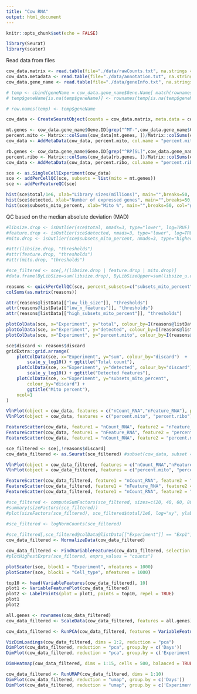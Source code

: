 ```yaml
---
title: "Cow RNA"
output: html_document
---
```


```r
knitr::opts_chunk$set(echo = FALSE)
```

```r
library(Seurat)
library(scater)
```

Read data from files
```r
cow_data.matrix <- read.table(file="./data/rawCounts.txt", na.strings = "-", sep = "\t", header = TRUE)
cow_data.metadata <- read.table(file="./data/annotation.txt", na.strings = "-", sep = "\t", header = TRUE)
cow_data.gene_name <- read.table(file="./data/geneInfo.txt", na.strings = "-", sep = "\t", header = TRUE)
```

```r
# temp <- cbind(geneName = cow_data.gene_name$Gene.Name[ match(rownames(cow_data.matrix), cow_data.gene_name$Gene.ID) ], cow_data.matrix)
# temp$geneName[is.na(temp$geneName)] <- rownames(temp[is.na(temp$geneName),])

# row.names(temp) <- temp$geneName
```

```r
cow_data <- CreateSeuratObject(counts = cow_data.matrix, meta.data = cow_data.metadata, min.cells = 3)
```

```r
mt.genes <- cow_data.gene_name$Gene.ID[grep("^MT-",cow_data.gene_name$Gene.Name)]
percent.mito <- Matrix::colSums(cow_data[mt.genes, ])/Matrix::colSums(cow_data) * 100
cow_data <- AddMetaData(cow_data, percent.mito, col.name = "percent.mito")

rb.genes <- cow_data.gene_name$Gene.ID[grep("^RP[SL]",cow_data.gene_name$Gene.Name)]
percent.ribo <- Matrix::colSums(cow_data[rb.genes, ])/Matrix::colSums(cow_data) * 100
cow_data <- AddMetaData(cow_data, percent.ribo, col.name = "percent.ribo")
```

```r
sce <- as.SingleCellExperiment(cow_data)
sce <- addPerCellQC(sce, subsets = list(mito = mt.genes))
sce <- addPerFeatureQC(sce)

hist(sce$total/1e6, xlab="Library sizes(millions)", main="",breaks=50, col="grey80", ylab="Number of cells")
hist(sce$detected, xlab="Number of expressed genes", main="",breaks=50, col="grey80", ylab="Number of cells")
hist(sce$subsets_mito_percent, xlab="Mito %", main="",breaks=50, col="grey80", ylab="Number of cells")
```
QC based on the median absolute deviation (MAD)
```r
#libsize.drop <- isOutlier(sce$total, nmads=3, type="lower", log=TRUE)
#feature.drop <- isOutlier(sce$detected, nmads=3, type="lower", log=TRUE)
#mito.drop <- isOutlier(sce$subsets_mito_percent, nmads=3, type="higher")

#attr(libsize.drop, "thresholds")
#attr(feature.drop, "thresholds")
#attr(mito.drop, "thresholds")

#sce_filtered <- sce[,!(libsize.drop | feature.drop | mito.drop)]
#data.frame(ByLibSize=sum(libsize.drop), ByLibSizeUpper=sum(libsize_u.drop), ByFeature=sum(feature.drop),ByMito=sum(mito.drop), Remaining=ncol(sce_filtered))

reasons <- quickPerCellQC(sce, percent_subsets=c("subsets_mito_percent"), batch=sce@colData@listData[["Experiment"]])
colSums(as.matrix(reasons))

attr(reasons@listData[["low_lib_size"]], "thresholds")
attr(reasons@listData[["low_n_features"]], "thresholds")
attr(reasons@listData[["high_subsets_mito_percent"]], "thresholds")

plotColData(sce, x="Experiment", y="total", colour_by=I(reasons@listData[["low_lib_size"]])) + scale_y_log10()
plotColData(sce, x="Experiment", y="detected", colour_by=I(reasons@listData[["low_n_features"]])) + scale_y_log10()
plotColData(sce, x="Experiment", y="percent.mito", colour_by=I(reasons@listData[["high_subsets_mito_percent"]]))
```
```r
sce$discard <- reasons$discard
gridExtra::grid.arrange(
    plotColData(sce, x="Experiment", y="sum", colour_by="discard")  + 
        scale_y_log10() + ggtitle("Total count"),
    plotColData(sce, x="Experiment", y="detected", colour_by="discard")  + 
        scale_y_log10() + ggtitle("Detected features"),
    plotColData(sce, x="Experiment", y="subsets_mito_percent", 
        colour_by="discard") + 
        ggtitle("Mito percent"),
    ncol=1
)
```

```r
VlnPlot(object = cow_data, features = c("nCount_RNA","nFeature_RNA"), pt.size = 0.1, group.by = c('Experiment'), ncol = 2, log = TRUE)
VlnPlot(object = cow_data, features = c("percent.mito", "percent.ribo"), pt.size = 0.1, group.by = c('Experiment'), ncol = 2)

FeatureScatter(cow_data, feature1 = "nCount_RNA", feature2 = "nFeature_RNA", group.by = c('Experiment'))
FeatureScatter(cow_data, feature1 = "nFeature_RNA", feature2 = "percent.mito", group.by = c('Experiment'))
FeatureScatter(cow_data, feature1 = "nCount_RNA", feature2 = "percent.mito", group.by = c('Experiment'))
```
```r
sce_filtered <- sce[,!reasons$discard]
cow_data_filtered <- as.Seurat(sce_filtered) #subset(cow_data, subset = nCount_RNA > 755 & nFeature_RNA > 2699 & percent.mito < 24)

VlnPlot(object = cow_data_filtered, features = c("nCount_RNA","nFeature_RNA"), pt.size = 0.1, group.by = c('Experiment'), ncol = 2, log = TRUE)
VlnPlot(object = cow_data_filtered, features = c("percent.mito", "percent.ribo"), pt.size = 0.1, group.by = c('Experiment'), ncol = 2)

FeatureScatter(cow_data_filtered, feature1 = "nCount_RNA", feature2 = "nFeature_RNA", group.by = c('Experiment'))
FeatureScatter(cow_data_filtered, feature1 = "nFeature_RNA", feature2 = "percent.mito", group.by = c('Experiment'))
FeatureScatter(cow_data_filtered, feature1 = "nCount_RNA", feature2 = "percent.mito", group.by = c('Experiment'))
```
```r
#sce_filtered <- computeSumFactors(sce_filtered, sizes=c(20, 40, 60, 80))
#summary(sizeFactors(sce_filtered))
#plot(sizeFactors(sce_filtered), sce_filtered$total/1e6, log="xy", ylab="Library size (millions)", xlab="Size factor")
                    
#sce_filtered <- logNormCounts(sce_filtered)

#sce_filtered[,sce_filtered@colData@listData[["Experiment"]] == "Exp1"]
cow_data_filtered <- NormalizeData(cow_data_filtered)
```

```r
cow_data_filtered <- FindVariableFeatures(cow_data_filtered, selection.method = "vst", nfeatures = 2000)
#plotHighestExprs(sce_filtered, exprs_values = "counts")
```

```r
plotScater(sce, block1 = "Experiment", nfeatures = 1000)
plotScater(sce, block1 = "Cell_type", nfeatures = 1000)
```





```r
top10 <- head(VariableFeatures(cow_data_filtered), 10)
plot1 <- VariableFeaturePlot(cow_data_filtered)
plot2 <- LabelPoints(plot = plot1, points = top10, repel = TRUE)
plot1 
plot2
```

```r
all.genes <- rownames(cow_data_filtered)
cow_data_filtered <- ScaleData(cow_data_filtered, features = all.genes)
```

```r
cow_data_filtered <- RunPCA(cow_data_filtered, features = VariableFeatures(object = cow_data_filtered))

```

```r
VizDimLoadings(cow_data_filtered, dims = 1:2, reduction = "pca")
DimPlot(cow_data_filtered, reduction = "pca", group.by = c('Days'))
DimPlot(cow_data_filtered, reduction = "pca", group.by = c('Experiment'))
```

```r
DimHeatmap(cow_data_filtered, dims = 1:15, cells = 500, balanced = TRUE)
```

```r
cow_data_filtered <- RunUMAP(cow_data_filtered, dims = 1:10)
DimPlot(cow_data_filtered, reduction = "umap", group.by = c('Days'))
DimPlot(cow_data_filtered, reduction = "umap", group.by = c('Experiment'))
```


